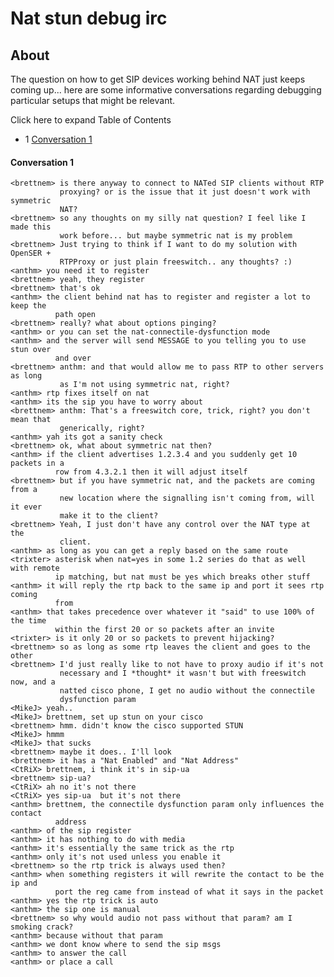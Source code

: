 
# Nat stun debug irc 

 

## About

The question on how to get SIP devices working behind NAT just keeps coming up... here are some informative conversations regarding debugging particular setups that might be relevant.

Click here to expand Table of Contents

* 1 [Conversation 1](#conversation-1)

#### Conversation 1

```text
<brettnem> is there anyway to connect to NATed SIP clients without RTP
           proxying? or is the issue that it just doesn't work with symmetric
           NAT?
<brettnem> so any thoughts on my silly nat question? I feel like I made this
           work before... but maybe symmetric nat is my problem
<brettnem> Just trying to think if I want to do my solution with OpenSER +
           RTPProxy or just plain freeswitch.. any thoughts? :)
<anthm> you need it to register
<brettnem> yeah, they register
<brettnem> that's ok
<anthm> the client behind nat has to register and register a lot to keep the
          path open
<brettnem> really? what about options pinging?
<anthm> or you can set the nat-connectile-dysfunction mode
<anthm> and the server will send MESSAGE to you telling you to use stun over
          and over
<brettnem> anthm: and that would allow me to pass RTP to other servers as long
           as I'm not using symmetric nat, right?
<anthm> rtp fixes itself on nat
<anthm> its the sip you have to worry about
<brettnem> anthm: That's a freeswitch core, trick, right? you don't mean that
           generically, right?
<anthm> yah its got a sanity check
<brettnem> ok, what about symmetric nat then?
<anthm> if the client advertises 1.2.3.4 and you suddenly get 10 packets in a
          row from 4.3.2.1 then it will adjust itself
<brettnem> but if you have symmetric nat, and the packets are coming from a
           new location where the signalling isn't coming from, will it ever
           make it to the client?
<brettnem> Yeah, I just don't have any control over the NAT type at the
           client.
<anthm> as long as you can get a reply based on the same route
<trixter> asterisk when nat=yes in some 1.2 series do that as well with remote
          ip matching, but nat must be yes which breaks other stuff
<anthm> it will reply the rtp back to the same ip and port it sees rtp coming
          from
<anthm> that takes precedence over whatever it "said" to use 100% of the time
          within the first 20 or so packets after an invite
<trixter> is it only 20 or so packets to prevent hijacking?
<brettnem> so as long as some rtp leaves the client and goes to the other
<brettnem> I'd just really like to not have to proxy audio if it's not
           necessary and I *thought* it wasn't but with freeswitch now, and a
           natted cisco phone, I get no audio without the connectile
           dysfunction param
<MikeJ> yeah..
<MikeJ> brettnem, set up stun on your cisco
<brettnem> hmm. didn't know the cisco supported STUN
<MikeJ> hmmm
<MikeJ> that sucks
<brettnem> maybe it does.. I'll look
<brettnem> it has a "Nat Enabled" and "Nat Address"
<CtRiX> brettnem, i think it's in sip-ua
<brettnem> sip-ua?
<CtRiX> ah no it's not there
<CtRiX> yes sip-ua  but it's not there
<anthm> brettnem, the connectile dysfunction param only influences the contact
          address
<anthm> of the sip register
<anthm> it has nothing to do with media
<anthm> it's essentially the same trick as the rtp
<anthm> only it's not used unless you enable it
<brettnem> so the rtp trick is always used then?
<anthm> when something registers it will rewrite the contact to be the ip and
          port the reg came from instead of what it says in the packet
<anthm> yes the rtp trick is auto
<anthm> the sip one is manual
<brettnem> so why would audio not pass without that param? am I smoking crack?
<anthm> because without that param
<anthm> we dont know where to send the sip msgs
<anthm> to answer the call
<anthm> or place a call
```


